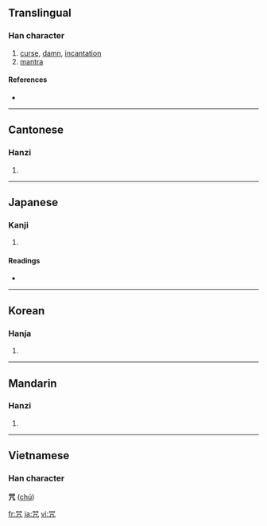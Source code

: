 {{see|呪}}
==Translingual==

===Han character===
{{Han char|rn=30|rad=口|as=05|sn=8|four=6621<sub>7</sub>|canj=口口竹弓 (RRHN)}}

# [[curse]], [[damn]], [[incantation]]
# [[mantra]]

====References====
* {{Han ref|kx=0185.211|dkj=03444|dj=0401.030|hdz=10277.180|uh=5492|ud=21650|bh=A947|bd=43335}}

----

==Cantonese==

===Hanzi===
{{yue-hanzi|jyut=|y=jau3}}

# {{defn|Cantonese}}

----

==Japanese==

===Kanji===
{{ja-kanji|grade=|rs=口05}}

# {{defn|Japanese}}

====Readings====
* {{ja-readings|on=[[しゅ]] (shu), [[しゅう]] (shū), [[じゅ]] (ju)|kun=[[のろう]] (norou), [[のろい]] (noroi)}}

----

==Korean==

===Hanja===
{{ko-hanja|hangeul=주|rv=ju|mr=chu}}

# {{defn|Korean}}

----

==Mandarin==

===Hanzi===
{{cmn-hanzi|pin=[[gā]] ([[ga1]]), [[zhòu]] ([[zhou4]])|wg=ka<sup>1</sup>, chou<sup>4</sup>}}

# {{defn|Mandarin}}

----

==Vietnamese==
===Han character===
'''咒''' ([[chú]])

[[fr:咒]]
[[ja:咒]]
[[vi:咒]]